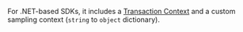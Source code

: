 For .NET-based SDKs, it includes a [Transaction Context](https://github.com/getsentry/sentry-dotnet/blob/main/src/Sentry/TransactionContext.cs) and a custom sampling context (`string` to `object` dictionary).
